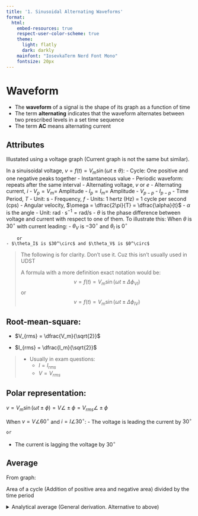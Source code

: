 ```yaml
---
title: '1. Sinusoidal Alternating Waveforms'
format:
  html:
    embed-resources: true
    respect-user-color-scheme: true
    theme:
      light: flatly
      dark: darkly
    mainfont: "IosevkaTerm Nerd Font Mono"
    fontsize: 20px
---
```


# Waveform

- The **waveform** of a signal is the shape of its graph as a function of time
- The term **alternating** indicates that the waveform alternates between two prescribed levels in a set time sequence
- The term **AC** means alternating current


## Attributes

Illustated using a voltage graph (Current graph is not the same but similar).

In a sinuisoidal voltage, $v = f(t) = V_m \sin (\omega t \pm \theta)$: 
- Cycle: One positive and one negative peaks together
- Instantaneous value
- Periodic waveform: repeats after the same interval
- Alternating voltage, $v$ or $e$
- Alternating current, $i$
- $V_p=V_m=$ Amplitude
- $I_p=I_m=$ Amplitude
- $V_{p-p}$
- $I_{p-p}$
- Time Period, $T$
    - Unit: $\mathrm{s}$
- Frequency, $f$
    - Units: 1 hertz $\text{(Hz)}$ = 1 cycle per second $\text{(cps)}$
- Angular velocity, $\omega = \dfrac{2\pi}{T} = \dfrac{\alpha}{t}$
    - $\alpha$ is the angle
    - Unit: $\mathrm{rad\cdot s^{-1}=rad/s}$
- $\theta$ is the phase difference between voltage and current with respect to one of them. To illustrate this: When $\theta$ is $30^\circ$ with current leading:
    - $\theta_V$ is $-30^\circ$ and $\theta_I$ is $0^\circ$
    
        or
    - $\theta_I$ is $30^\circ$ and $\theta_V$ is $0^\circ$

> The following is for clarity. Don't use it. Cuz this isn't usually used in UDST
>
> A formula with a more definition exact notation would be:
>    $$v = f(t) = V_m \sin (\omega t \pm \Delta\phi_{VI})$$
>    or
>    $$v = f(t) = V_m \sin (\omega t \pm \Delta\phi_{IV})$$

## Root-mean-square:

- $V_{rms} = \dfrac{V_m}{\sqrt{2}}$

- $I_{rms} = \dfrac{I_m}{\sqrt{2}}$

> - Usually in exam questions:
>    - $I=I_{rms}$
>    - $V=V_{rms}$

## Polar representation:

$v = V_m \sin (\omega t \pm \phi) = V \angle \pm \phi = V_{rms} \angle \pm \phi$

When $v = V\angle 60^\circ$ and $i = I \angle 30^\circ$:
- The voltage is leading the current by $30^\circ$

    or
 
- The current is lagging the voltage by $30^\circ$

## Average

From graph:

Area of a cycle (Addition of positive area and negative area) divided by the time period

<details>

<summary>
Analytical average (General derivation. Alternative to above)
</summary>

**Answer:**
The **average value of the positive portion** of a sinusoidal function $f(t) = A \sin(\omega t)$ over one **positive half-cycle** is:

$$
\boxed{\frac{2A}{\pi}}
$$

---

### **General Derivation:**

Let’s define:

* $f(t) = A \sin(\omega t)$
* The **positive portion** of the sinusoid lies over $t \in [0, T/2]$, where $T = \frac{2\pi}{\omega}$
* So we want the **average value** of $f(t)$ over $[0, T/2]$

#### Step 1: Set up the average value integral

$$
\text{Average} = \frac{1}{T/2} \int_0^{T/2} A \sin(\omega t)\, dt
$$

#### Step 2: Simplify constants

$$
= \frac{2}{T} \cdot A \int_0^{T/2} \sin(\omega t)\, dt
$$

Change variable: $\theta = \omega t \Rightarrow d\theta = \omega dt \Rightarrow dt = \frac{d\theta}{\omega}$

* When $t = 0 \Rightarrow \theta = 0$
* When $t = T/2 \Rightarrow \theta = \omega \cdot \frac{T}{2} = \omega \cdot \frac{\pi}{\omega} = \pi$

So the integral becomes:

$$
= \frac{2A}{T} \int_0^{T/2} \sin(\omega t)\, dt
= \frac{2A}{T} \cdot \int_0^\pi \sin(\theta) \cdot \frac{d\theta}{\omega}
= \frac{2A}{T \omega} \int_0^\pi \sin(\theta) \, d\theta
$$

$$
= \frac{2A}{T \omega} \cdot [-\cos(\theta)]_0^\pi
= \frac{2A}{T \omega} \cdot [ -\cos(\pi) + \cos(0) ]
= \frac{2A}{T \omega} \cdot [1 + 1] = \frac{4A}{T \omega}
$$

Now recall $T = \frac{2\pi}{\omega} \Rightarrow T \omega = 2\pi$, so:

$$
\frac{4A}{T \omega} = \frac{4A}{2\pi} = \boxed{\frac{2A}{\pi}}
$$

---

### Final Result:

For any sinusoidal signal $A \sin(\omega t)$, the **average value over the positive half-cycle** is:

$$
\boxed{\frac{2A}{\pi}}
$$

</details>
